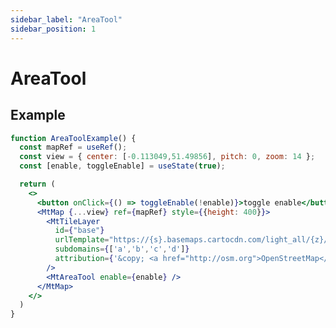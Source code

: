 ```yaml
---
sidebar_label: "AreaTool"
sidebar_position: 1
---
```


# AreaTool

## Example

```jsx live=true
function AreaToolExample() {
  const mapRef = useRef();
  const view = { center: [-0.113049,51.49856], pitch: 0, zoom: 14 };
  const [enable, toggleEnable] = useState(true);

  return (
    <>
      <button onClick={() => toggleEnable(!enable)}>toggle enable</button>
      <MtMap {...view} ref={mapRef} style={{height: 400}}>
        <MtTileLayer
          id={"base"}
          urlTemplate="https://{s}.basemaps.cartocdn.com/light_all/{z}/{x}/{y}.png"
          subdomains={['a','b','c','d']}
          attribution={'&copy; <a href="http://osm.org">OpenStreetMap</a> contributors, &copy; <a href="https://carto.com/">CARTO</a>'}
        />
        <MtAreaTool enable={enable} />
      </MtMap>
    </>
  )
}
```
